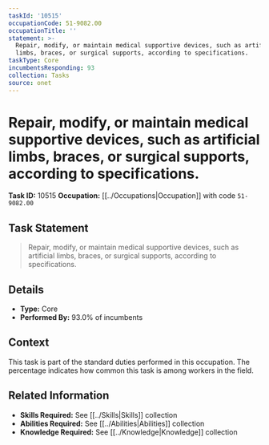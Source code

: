 ```yaml
---
taskId: '10515'
occupationCode: 51-9082.00
occupationTitle: ''
statement: >-
  Repair, modify, or maintain medical supportive devices, such as artificial
  limbs, braces, or surgical supports, according to specifications.
taskType: Core
incumbentsResponding: 93
collection: Tasks
source: onet
---
```

# Repair, modify, or maintain medical supportive devices, such as artificial limbs, braces, or surgical supports, according to specifications.

**Task ID:** 10515
**Occupation:** [[../Occupations|Occupation]] with code `51-9082.00`

## Task Statement

> Repair, modify, or maintain medical supportive devices, such as artificial limbs, braces, or surgical supports, according to specifications.

## Details

- **Type:** Core
- **Performed By:** 93.0% of incumbents

## Context

This task is part of the standard duties performed in this occupation. The percentage indicates how common this task is among workers in the field.

## Related Information

- **Skills Required:** See [[../Skills|Skills]] collection
- **Abilities Required:** See [[../Abilities|Abilities]] collection
- **Knowledge Required:** See [[../Knowledge|Knowledge]] collection
